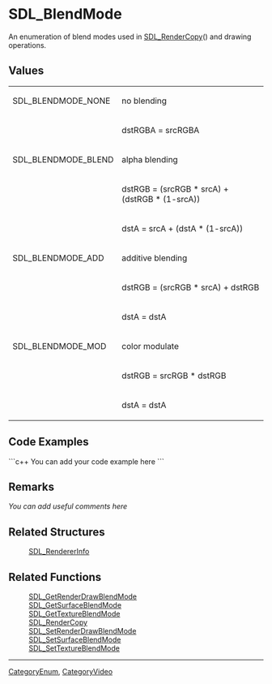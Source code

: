 <!-- pragma section-numbers off -->
<!-- pragma camelcase off -->

= SDL_BlendMode =
An enumeration of blend modes used in [[SDL_RenderCopy]]() and drawing operations.


== Values ==
{|
|SDL_BLENDMODE_NONE
|no blending
|-
| 
|dstRGBA = srcRGBA
|-
|SDL_BLENDMODE_BLEND
|alpha blending
|-
| 
|dstRGB = (srcRGB * srcA) + (dstRGB * (1-srcA))
|-
| 
|dstA = srcA + (dstA * (1-srcA))
|-
|SDL_BLENDMODE_ADD
|additive blending
|-
| 
|dstRGB = (srcRGB * srcA) + dstRGB
|-
| 
|dstA = dstA
|-
|SDL_BLENDMODE_MOD
|color modulate
|-
| 
|dstRGB = srcRGB * dstRGB
|-
| 
|dstA = dstA
|}

== Code Examples ==
```c++
You can add your code example here
```

== Remarks ==
''You can add useful comments here''

== Related Structures ==
:[[SDL_RendererInfo]]

== Related Functions ==
:[[SDL_GetRenderDrawBlendMode]]
:[[SDL_GetSurfaceBlendMode]]
:[[SDL_GetTextureBlendMode]]
:[[SDL_RenderCopy]]
:[[SDL_SetRenderDrawBlendMode]]
:[[SDL_SetSurfaceBlendMode]]
:[[SDL_SetTextureBlendMode]]

----
[[CategoryEnum]], [[CategoryVideo]]

<!-- #Actually from the SDL_blendmode.h header which does not have it's own category in this wiki. -->

